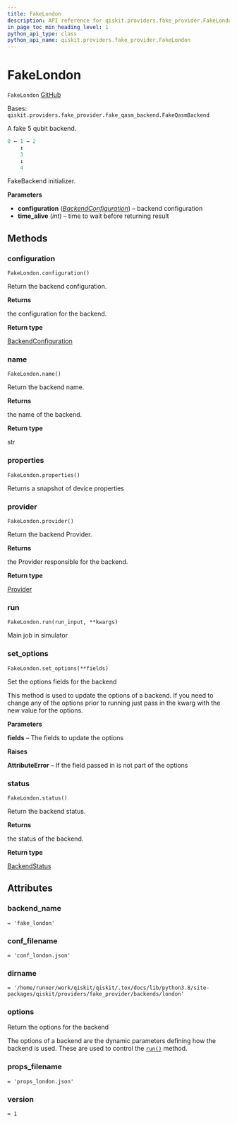 ```yaml
---
title: FakeLondon
description: API reference for qiskit.providers.fake_provider.FakeLondon
in_page_toc_min_heading_level: 1
python_api_type: class
python_api_name: qiskit.providers.fake_provider.FakeLondon
---
```


# FakeLondon

<span id="qiskit.providers.fake_provider.FakeLondon" />

`FakeLondon` [GitHub](https://github.com/qiskit/qiskit/tree/stable/0.23/qiskit/providers/fake_provider/backends/london/fake_london.py "view source code")

Bases: `qiskit.providers.fake_provider.fake_qasm_backend.FakeQasmBackend`

A fake 5 qubit backend.

```python
0 ↔ 1 ↔ 2
    ↕
    3
    ↕
    4
```

FakeBackend initializer.

**Parameters**

*   **configuration** ([*BackendConfiguration*](qiskit.providers.models.BackendConfiguration "qiskit.providers.models.BackendConfiguration")) – backend configuration
*   **time\_alive** (*int*) – time to wait before returning result

## Methods

### configuration

<span id="qiskit.providers.fake_provider.FakeLondon.configuration" />

`FakeLondon.configuration()`

Return the backend configuration.

**Returns**

the configuration for the backend.

**Return type**

[BackendConfiguration](qiskit.providers.models.BackendConfiguration "qiskit.providers.models.BackendConfiguration")

### name

<span id="qiskit.providers.fake_provider.FakeLondon.name" />

`FakeLondon.name()`

Return the backend name.

**Returns**

the name of the backend.

**Return type**

str

### properties

<span id="qiskit.providers.fake_provider.FakeLondon.properties" />

`FakeLondon.properties()`

Returns a snapshot of device properties

### provider

<span id="qiskit.providers.fake_provider.FakeLondon.provider" />

`FakeLondon.provider()`

Return the backend Provider.

**Returns**

the Provider responsible for the backend.

**Return type**

[Provider](qiskit.providers.Provider "qiskit.providers.Provider")

### run

<span id="qiskit.providers.fake_provider.FakeLondon.run" />

`FakeLondon.run(run_input, **kwargs)`

Main job in simulator

### set\_options

<span id="qiskit.providers.fake_provider.FakeLondon.set_options" />

`FakeLondon.set_options(**fields)`

Set the options fields for the backend

This method is used to update the options of a backend. If you need to change any of the options prior to running just pass in the kwarg with the new value for the options.

**Parameters**

**fields** – The fields to update the options

**Raises**

**AttributeError** – If the field passed in is not part of the options

### status

<span id="qiskit.providers.fake_provider.FakeLondon.status" />

`FakeLondon.status()`

Return the backend status.

**Returns**

the status of the backend.

**Return type**

[BackendStatus](qiskit.providers.models.BackendStatus "qiskit.providers.models.BackendStatus")

## Attributes

<span id="qiskit.providers.fake_provider.FakeLondon.backend_name" />

### backend\_name

`= 'fake_london'`

<span id="qiskit.providers.fake_provider.FakeLondon.conf_filename" />

### conf\_filename

`= 'conf_london.json'`

<span id="qiskit.providers.fake_provider.FakeLondon.dirname" />

### dirname

`= '/home/runner/work/qiskit/qiskit/.tox/docs/lib/python3.8/site-packages/qiskit/providers/fake_provider/backends/london'`

<span id="qiskit.providers.fake_provider.FakeLondon.options" />

### options

Return the options for the backend

The options of a backend are the dynamic parameters defining how the backend is used. These are used to control the [`run()`](qiskit.providers.fake_provider.FakeLondon#run "qiskit.providers.fake_provider.FakeLondon.run") method.

<span id="qiskit.providers.fake_provider.FakeLondon.props_filename" />

### props\_filename

`= 'props_london.json'`

<span id="qiskit.providers.fake_provider.FakeLondon.version" />

### version

`= 1`

